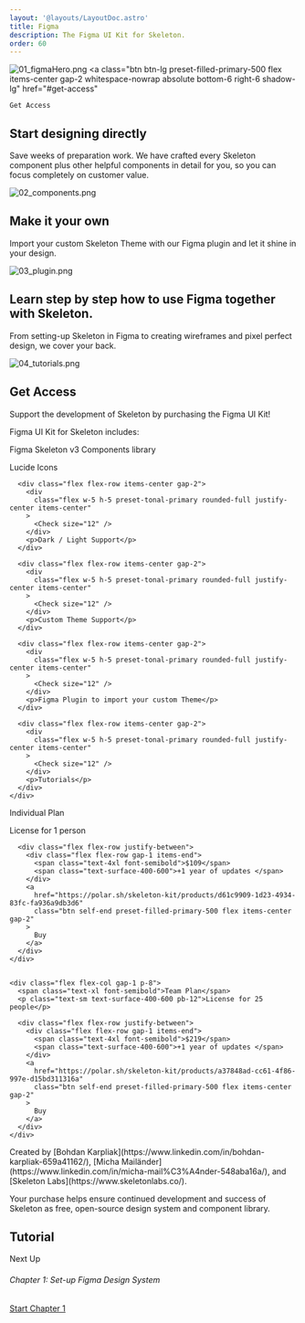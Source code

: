 ```yaml
---
layout: '@layouts/LayoutDoc.astro'
title: Figma
description: The Figma UI Kit for Skeleton.
order: 60
---
```







<div class="relative">

![01_figmaHero.png](/src/content/docs/get-started/assets/01_figmaHero.png)
<a
    class="btn btn-lg preset-filled-primary-500 flex items-center gap-2 whitespace-nowrap absolute bottom-6 right-6 shadow-lg"
    href="#get-access"
  >
    Get Access
  </a>
</div>

## Start designing directly
Save weeks of preparation work. We have crafted every Skeleton component plus other helpful components in detail for you, so you can focus completely on customer value.

![02_components.png](/src/content/docs/get-started/assets/02_components.png)

## Make it your own
Import your custom Skeleton Theme with our Figma plugin and let it shine in your design.

![03_plugin.png](/src/content/docs/get-started/assets/03_plugin.png)

## Learn step by step how to use Figma together with Skeleton.
From setting-up Skeleton in Figma to creating wireframes and pixel perfect design, we cover your back.

![04_tutorials.png](/src/content/docs/get-started/assets/04_tutorials.png)

## Get Access
Support the development of Skeleton by purchasing the Figma UI Kit!

<div
  class="flex flex-col md:flex-row bg-surface-50-950 rounded-container border border-surface-100-900 shadow-lg overflow-hidden"
>
  <div class="flex flex-col p-8 w-full">
    <span class="text-xl font-semibold h-full pb-8">Figma UI Kit for Skeleton includes:</span>
    <div class="flex flex-col gap-3">
      <div class="flex flex-row items-center gap-2">
        <div
          class="flex w-5 h-5 preset-tonal-primary rounded-full justify-center items-center"
        >
          <Check size="12" />
        </div>
        <p>Figma Skeleton v3 Components library</p>
      </div>
      <div class="flex flex-row items-center gap-2">
        <div
          class="flex w-5 h-5 preset-tonal-primary rounded-full justify-center items-center"
        >
          <Check size="12" />
        </div>
        <p>Lucide Icons</p>
      </div>

      <div class="flex flex-row items-center gap-2">
        <div
          class="flex w-5 h-5 preset-tonal-primary rounded-full justify-center items-center"
        >
          <Check size="12" />
        </div>
        <p>Dark / Light Support</p>
      </div>

      <div class="flex flex-row items-center gap-2">
        <div
          class="flex w-5 h-5 preset-tonal-primary rounded-full justify-center items-center"
        >
          <Check size="12" />
        </div>
        <p>Custom Theme Support</p>
      </div>

      <div class="flex flex-row items-center gap-2">
        <div
          class="flex w-5 h-5 preset-tonal-primary rounded-full justify-center items-center"
        >
          <Check size="12" />
        </div>
        <p>Figma Plugin to import your custom Theme</p>
      </div>

      <div class="flex flex-row items-center gap-2">
        <div
          class="flex w-5 h-5 preset-tonal-primary rounded-full justify-center items-center"
        >
          <Check size="12" />
        </div>
        <p>Tutorials</p>
      </div>
    </div>
  </div>

  <div class="flex flex-col bg-surface-50-950 w-full border-l border-surface-200-800">
    <div class="flex flex-col gap-1 p-8 border-t md:border-t-0 border-b border-surface-200-800">
      <span class="text-xl font-semibold">Individual Plan</span>
      <p class="text-sm text-surface-600-400 pb-12">License for 1 person</p>

      <div class="flex flex-row justify-between">
        <div class="flex flex-row gap-1 items-end">
          <span class="text-4xl font-semibold">$109</span>
          <span class="text-surface-400-600">+1 year of updates </span>
        </div>
        <a
          href="https://polar.sh/skeleton-kit/products/d61c9909-1d23-4934-83fc-fa936a9db3d6"
          class="btn self-end preset-filled-primary-500 flex items-center gap-2"
        >
          Buy
        </a>
      </div>
    </div>


    <div class="flex flex-col gap-1 p-8">
      <span class="text-xl font-semibold">Team Plan</span>
      <p class="text-sm text-surface-400-600 pb-12">License for 25 people</p>

      <div class="flex flex-row justify-between">
        <div class="flex flex-row gap-1 items-end">
          <span class="text-4xl font-semibold">$219</span>
          <span class="text-surface-400-600">+1 year of updates </span>
        </div>
        <a
          href="https://polar.sh/skeleton-kit/products/a37848ad-cc61-4f86-997e-d15bd311316a"
          class="btn self-end preset-filled-primary-500 flex items-center gap-2"
        >
          Buy
        </a>
      </div>
    </div>
  </div>
</div>


 

<p class="opacity-60">Created by [Bohdan Karpliak](https://www.linkedin.com/in/bohdan-karpliak-659a41162/), [Micha Mailänder](https://www.linkedin.com/in/micha-mail%C3%A4nder-548aba16a/), and [Skeleton Labs](https://www.skeletonlabs.co/).</p>

Your purchase helps ensure continued development and success of Skeleton as free, open-source design system and component library.


## Tutorial

<div class="w-full border border-surface-100-900 p-6 rounded-container flex flex-col items-center gap-8">
  <div class="flex flex-col items-center gap-1">
    <p class="text-surface-600-400">Next Up</p>
    <h6 class="h6">Chapter 1: Set-up Figma Design System</h6>
  </div>
  <a href="/docs/figma/tutorial-chapter-1" class="btn preset-filled-primary-500" > Start Chapter 1 <ArrowRight size="20" /></a>
</div>
